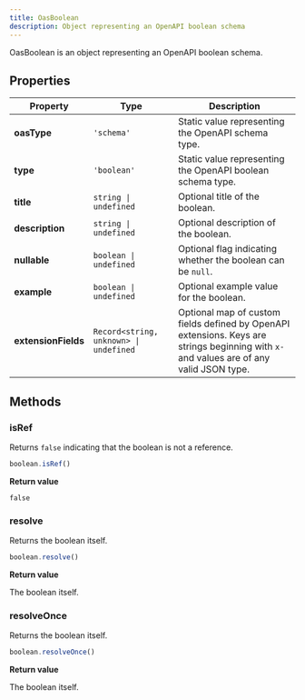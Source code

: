 ```yaml
---
title: OasBoolean
description: Object representing an OpenAPI boolean schema
---
```


OasBoolean is an object representing an OpenAPI boolean schema.

## Properties

| Property        | Type                | Description  |
| --------------- |-------------------- | ------------ |
| **oasType**     | `'schema'`            | Static value representing the OpenAPI schema type. |
| **type**        | `'boolean'`            | Static value representing the OpenAPI boolean schema type. |
| **title**       | `string \| undefined` | Optional title of the boolean. |
| **description** | `string \| undefined` | Optional description of the boolean. |
| **nullable**    | `boolean \| undefined` | Optional flag indicating whether the boolean can be `null`. |
| **example**     | `boolean \| undefined` | Optional example value for the boolean. |
| **extensionFields**  | `Record<string, unknown> \| undefined` | Optional map of custom fields defined by OpenAPI extensions. Keys are strings beginning with `x-` and values are of any valid JSON type. |

## Methods

### isRef

Returns `false` indicating that the boolean is not a reference.

```js
boolean.isRef()
```

**Return value**

`false`

### resolve

Returns the boolean itself.

```js
boolean.resolve()
```

**Return value**

The boolean itself.

### resolveOnce

Returns the boolean itself.

```js
boolean.resolveOnce()
```

**Return value**

The boolean itself.
